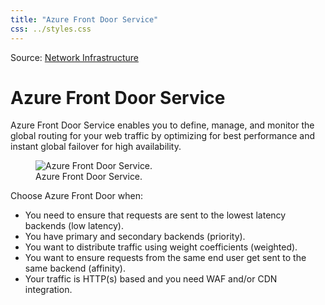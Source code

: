 ```yaml
---
title: "Azure Front Door Service"
css: ../styles.css
---
```


Source: [Network Infrastructure](https://microsoftlearning.github.io/AZ-305-DesigningMicrosoftAzureInfrastructureSolutions/Instructions/CaseStudy/09-Networkingoption2.html)

# Azure Front Door Service
Azure Front Door Service enables you to define, manage, and monitor the global routing for your web traffic by optimizing for best performance and instant global failover for high availability.

![Azure Front Door Service.](../images/azure-front-door-service.png)

Choose Azure Front Door when:

- You need to ensure that requests are sent to the lowest latency backends (low latency).
- You have primary and secondary backends (priority).
- You want to distribute traffic using weight coefficients (weighted).
- You want to ensure requests from the same end user get sent to the same backend (affinity).
- Your traffic is HTTP(s) based and you need WAF and/or CDN integration.
